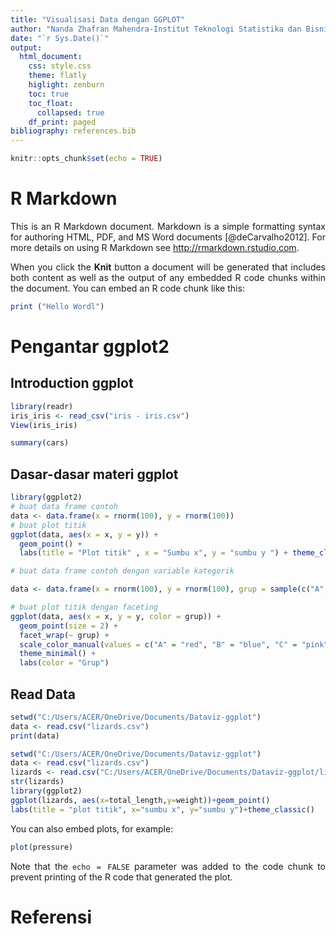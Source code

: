 ```yaml
---
title: "Visualisasi Data dengan GGPLOT"
author: "Nanda Zhafran Mahendra-Institut Teknologi Statistika dan Bisnis Muhammadiyah"
date: "`r Sys.Date()`"
output: 
  html_document:
    css: style.css
    theme: flatly
    higlight: zenburn
    toc: true
    toc_float:
      collapsed: true
    df_print: paged
bibliography: references.bib
---
```


```{=html}
<style>
body{
text-align: justify}
</style>
```
```r
knitr::opts_chunk$set(echo = TRUE)
```

# R Markdown

This is an R Markdown document. Markdown is a simple formatting syntax for authoring HTML, PDF, and MS Word documents [@deCarvalho2012]. For more details on using R Markdown see <http://rmarkdown.rstudio.com>.

When you click the **Knit** button a document will be generated that includes both content as well as the output of any embedded R code chunks within the document. You can embed an R code chunk like this:

```r
print ("Hello Wordl")
```

# Pengantar ggplot2

## Introduction ggplot

```r
library(readr)
iris_iris <- read_csv("iris - iris.csv")
View(iris_iris)
```



```r
summary(cars)
```

## Dasar-dasar materi ggplot

```r
library(ggplot2) 
# buat data frame contoh
data <- data.frame(x = rnorm(100), y = rnorm(100))
# buat plot titik
ggplot(data, aes(x = x, y = y)) + 
  geom_point() +
  labs(title = "Plot titik" , x = "Sumbu x", y = "sumbu y ") + theme_classic()
```



```r
# buat data frame contoh dengan variable kategorik

data <- data.frame(x = rnorm(100), y = rnorm(100), grup = sample(c("A","B","C","D"), 100,replace = TRUE))

# buat plot titik dengan faceting
ggplot(data, aes(x = x, y = y, color = grup)) + 
  geom_point(size = 2) +
  facet_wrap(~ grup) +
  scale_color_manual(values = c("A" = "red", "B" = "blue", "C" = "pink", "D" = "green")) + 
  theme_minimal() +
  labs(color = "Grup")
```
## Read Data

```r
setwd("C:/Users/ACER/OneDrive/Documents/Dataviz-ggplot")
data <- read.csv("lizards.csv")
print(data)

```

```r
setwd("C:/Users/ACER/OneDrive/Documents/Dataviz-ggplot")
data <- read.csv("lizards.csv")
lizards <- read.csv("C:/Users/ACER/OneDrive/Documents/Dataviz-ggplot/lizards.csv")
str(lizards)
library(ggplot2)
ggplot(lizards, aes(x=total_length,y=weight))+geom_point()
labs(title = "plot titik", x="sumbu x", y="sumbu y")+theme_classic()
```



You can also embed plots, for example:

```r
plot(pressure)
```

Note that the `echo = FALSE` parameter was added to the code chunk to prevent printing of the R code that generated the plot.

# Referensi
